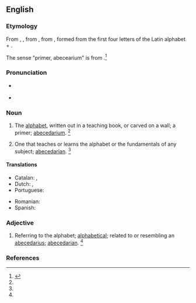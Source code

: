 ==English==

===Etymology===
From {{etyl|enm|en}}, {{m|enm|abecedary}}, from {{etyl|ML.|en}} {{m|la|abecedarium||alphabet, primer}}, from {{etyl|LL.|en}} {{m|la|abecedarius||of the alphabet}}, formed from the first four letters of the Latin alphabet + {{m|la|-arius|}}.

The sense "primer, abecearium" is from {{etyl|ML.|en}} {{m|la|abecedarium||alphabet, primer}}.<ref name=SOED>{{R:SOED5|page=3}}</ref>

===Pronunciation===
* {{a|RP}} {{IPA|/ˌeɪ.biː.ˈsiː.də.ɹi/|lang=en}}
* {{a|US}} {{IPA|/ˌeɪ.bi.ˈsi.dɚ.i/|/ˌeɪ.bi.ˈsi.də.ɹi/|lang=en}}

===Noun===
{{en-noun|abecedaries}}

# {{lb|en|rare}} The [[alphabet]], written out in a teaching book, or carved on a wall; a primer; [[abecedarium]]. {{defdate|First attested from 1350 to 1470.}}<ref name=SOED/>
# One that teaches or learns the alphabet or the fundamentals of any subject; [[abecedarian]]. {{defdate|Late 16<sup>th</sup> century.}}<ref name=SOED/>

====Translations====
{{trans-top|the alphabet}}
* Catalan: {{t+|ca|abecedari|m}}, {{t+|ca|beceroles|f-p}}
* Dutch: {{t+|nl|alfabet|n}}, {{t+|nl|abc|n}}
* Portuguese: {{t+|pt|abecedário|m}}
{{trans-mid}}
* Romanian: {{t+|ro|alfabet|n}}
* Spanish: {{t+|es|abecedario|m}}
{{trans-bottom}}

===Adjective===
{{en-adj|-}}

# Referring to the alphabet; [[alphabetical]]; related to or resembling an [[abecedarius]]; [[abecedarian]]. {{defdate|First attested from 1350 to 1470.}}<ref name=SOED/>

===References===
<references/>